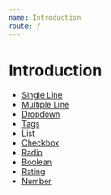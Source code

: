 ```yaml
---
name: Introduction
route: /
---
```


# Introduction

- [Single Line](/single-line)
- [Multiple Line](/multiple-line)
- [Dropdown](/dropdown)
- [Tags](/tags)
- [List](/list)
- [Checkbox](/checkbox)
- [Radio](/radio)
- [Boolean](/boolean)
- [Rating](/rating)
- [Number](/number)
